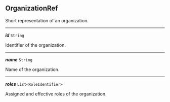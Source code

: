 


## OrganizationRef



Short representation of an organization.



---

***id*** `String`

Identifier of the organization.



---

***name*** `String`

Name of the organization.



---

***roles*** `List<RoleIdentifier>`

Assigned and effective roles of the organization.


